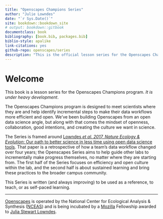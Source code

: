 ```yaml
--- 
title: "Openscapes Champions Series"
author: "Julie Lowndes"
date: "`r Sys.Date()`"
site: bookdown::bookdown_site
# output: bookdown::gitbook
documentclass: book
bibliography: [book.bib, packages.bib]
biblio-style: apalike
link-citations: yes
github-repo: openscapes/series
description: "This is the official lesson series for the Openscapes Champions program."
---
```


# Welcome {#welcome}

This book is a lesson series for the Openscapes Champions program. *It is under heavy development*.

The Openscapes Champions program is designed to meet scientists where they are and help identify incremental steps to make their data workflows more efficient and open. We've been building Openscapes from an open data science angle, but along with that comes the mindset of openness, collaboration, good intentions, and creating the culture we want in science. 

The Series is framed around [Lowndes *et al. 2017, Nature Ecology & Evolution*: Our path to better science in less time using open data science tools](https://www.nature.com/articles/s41559-017-0160). That paper is a retrospective of how a team's data workflow changed over four years; the Openscapes Series aims to help guide other labs to incrementally make progress themselves, no matter where they are starting from. The first half of the Series focuses on efficiency and open culture within the lab, and the second half is about sustained learning and bring these practices to the broader campus community.



This Series is written (and always improving) to be used as a reference, to teach, or as self-paced learning.

----

[Openscapes](https://openscapes.org) is operated by the National Center for Ecological Analysis & Synthesis ([NCEAS](https://www.nceas.ucsb.edu/)) and is being incubated by a [Mozilla](https://foundation.mozilla.org/en/) Fellowship awarded to [Julia Stewart Lowndes](http://jules32.github.io).

<!---


Before you begin, be sure you are all set up: see the prerequisites in Chapter \@ref(overview). 

Suggested breakdown for a 2-day workshop: 

|Week       |      Cohort Call Topic|      Assignment|
|:----------|----------:|----------:|
|1. Table 1    |  [Openscapes overview](#overview), [Openscapes mindset](#mindset) |  [Data Wrangling: `tidyr`](#tidyr) |
|break      |  | |
|11-12:30   | [GitHub](#github) | [Programming](#programming) |
|lunch      |  ||
|13:30-15:00 |  [Visualization: `ggplot2`](#ggplot2) | [Collaborating with GitHub](#collaborating) |
|break      |  |  |
|15:30-17:00 |  [Data Wrangling: `dplyr`](#dplyr) | Practice, [Be a champion for open data science](#champion) |




Mentee topic
Cohort Call topic
Assignment
Table 1
1. Openscapes mindset
read Lowndes et al 2017
2. Better science in less time
Seaside chat, Table 1
Lab culture
3. Lab culture
Code of conduct
4. Github for your lab
Code of conduct on Github
Coding practices
5. R community practices, packages efficiency tour


6. Mid-series check in


Community
7. Study Groups
Start a study group


8. 




9. Amplify




10. Share
--->

